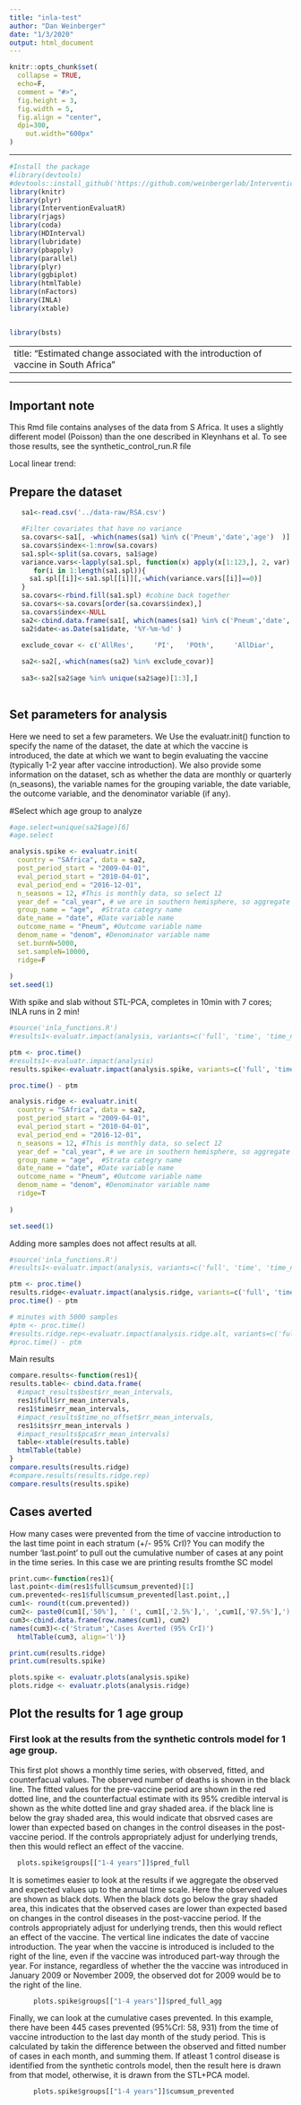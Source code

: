 ```yaml
---
title: "inla-test"
author: "Dan Weinberger"
date: "1/3/2020"
output: html_document
---
```


```r
knitr::opts_chunk$set(
  collapse = TRUE,
  echo=F,
  comment = "#>",
  fig.height = 3,
  fig.width = 5,
  fig.align = "center", 
  dpi=300, 
	out.width="600px"
)
```

---

```r
#Install the package
#library(devtools)
#devtools::install_github('https://github.com/weinbergerlab/InterventionEvaluatR') 
library(knitr)
library(plyr)
library(InterventionEvaluatR)
library(rjags)
library(coda)
library(HDInterval)
library(lubridate)
library(pbapply)
library(parallel)
library(plyr)
library(ggbiplot)
library(htmlTable)
library(nFactors)
library(INLA)
library(xtable)


library(bsts)

```

---
title: "Estimated change associated with the introduction of vaccine in South Africa"
---

---
## Important note
This Rmd file contains analyses of the data from S Africa. It uses a slightly different model (Poisson) than the one described in Kleynhans et al. To see those results, see the synthetic_control_run.R file

Local linear trend:

## Prepare the dataset
```r
   sa1<-read.csv('../data-raw/RSA.csv')

   #Filter covariates that have no variance
   sa.covars<-sa1[, -which(names(sa1) %in% c('Pneum','date','age')  )]
   sa.covars$index<-1:nrow(sa.covars)
   sa1.spl<-split(sa.covars, sa1$age)
   variance.vars<-lapply(sa1.spl, function(x) apply(x[1:123,], 2, var)  ) #look in pre-vax period
      for(i in 1:length(sa1.spl)){
     sa1.spl[[i]]<-sa1.spl[[i]][,-which(variance.vars[[i]]==0)]
   }
   sa.covars<-rbind.fill(sa1.spl) #cobine back together
   sa.covars<-sa.covars[order(sa.covars$index),]
   sa.covars$index<-NULL
   sa2<-cbind.data.frame(sa1[, which(names(sa1) %in% c('Pneum','date','age')  )], sa.covars)
   sa2$date<-as.Date(sa1$date, '%Y-%m-%d' ) 
   
   exclude_covar <- c('AllRes', 	'PI', 	'POth', 	'AllDiar', 	 	'Menin', 	'BactMenin', 	'Bact', 	'OtMed', 	'Mast',	'SeptArthr', "denom", "A20_B99_excl_bac", "A16", "A17", "A18", "A19", "R00_R09", "R10_R19", "R20_R39", "R40_R49", "R50_R69", "R70_R94", "R95_R99", "D50_D89")      

   sa2<-sa2[,-which(names(sa2) %in% exclude_covar)]
   
   sa3<-sa2[sa2$age %in% unique(sa2$age)[1:3],]
 
```


## Set parameters for analysis

Here we need to set a few parameters. We Use the evaluatr.init() function to specify the name of the dataset, the date at which the vaccine is introduced, the date at which we want to begin evaluating the vaccine (typically 1-2 year after vaccine introduction). We also provide some information on the dataset, sch as whether the data are monthly or quarterly (n_seasons), the variable names for the grouping variable, the date variable, the outcome variable, and the denominator variable (if any).

#Select which age group to analyze
```r
#age.select=unique(sa2$age)[6]
#age.select
```

```r

analysis.spike <- evaluatr.init(
  country = "SAfrica", data = sa2,
  post_period_start = "2009-04-01", 
  eval_period_start = "2010-04-01", 
  eval_period_end = "2016-12-01", 
  n_seasons = 12, #This is monthly data, so select 12
  year_def = "cal_year", # we are in southern hemisphere, so aggregate results by calendar year (Jan-Dec)
  group_name = "age",  #Strata categry name
  date_name = "date", #Date variable name
  outcome_name = "Pneum", #Outcome variable name
  denom_name = "denom", #Denominator variable name
  set.burnN=5000,
  set.sampleN=10000,
  ridge=F
  
)
set.seed(1)
```

With spike and slab without STL-PCA, completes in 10min with 7 cores; INLA runs in 2 min!
```r
#source('inla_functions.R')
#results1<-evaluatr.impact(analysis, variants=c('full', 'time', 'time_no_offset') )

ptm <- proc.time()
#results1<-evaluatr.impact(analysis)
results.spike<-evaluatr.impact(analysis.spike, variants=c('full', 'time', 'time_no_offset') )

proc.time() - ptm

```

```r

analysis.ridge <- evaluatr.init(
  country = "SAfrica", data = sa2,
  post_period_start = "2009-04-01", 
  eval_period_start = "2010-04-01", 
  eval_period_end = "2016-12-01", 
  n_seasons = 12, #This is monthly data, so select 12
  year_def = "cal_year", # we are in southern hemisphere, so aggregate results by calendar year (Jan-Dec)
  group_name = "age",  #Strata categry name
  date_name = "date", #Date variable name
  outcome_name = "Pneum", #Outcome variable name
  denom_name = "denom", #Denominator variable name
  ridge=T
  
)

set.seed(1)
```

Adding more samples does not affect results at all.
```r
#source('inla_functions.R')
#results1<-evaluatr.impact(analysis, variants=c('full', 'time', 'time_no_offset') )

ptm <- proc.time()
results.ridge<-evaluatr.impact(analysis.ridge, variants=c('full', 'time', 'time_no_offset') )
proc.time() - ptm

# minutes with 5000 samples
#ptm <- proc.time()
#results.ridge.rep<-evaluatr.impact(analysis.ridge.alt, variants=c('full', 'time', 'time_no_offset') )
#proc.time() - ptm
```


Main results 
```r
compare.results<-function(res1){
results.table<- cbind.data.frame(
  #impact_results$best$rr_mean_intervals, 
  res1$full$rr_mean_intervals, 
  res1$time$rr_mean_intervals, 
  #impact_results$time_no_offset$rr_mean_intervals, 
  res1$its$rr_mean_intervals )
  #impact_results$pca$rr_mean_intervals)
  table<-xtable(results.table)
  htmlTable(table)
}
compare.results(results.ridge)
#compare.results(results.ridge.rep)
compare.results(results.spike)
```






## Cases averted
How many cases were prevented from the time of vaccine introduction to the last time point in each stratum (+/- 95% CrI)? You can modify the number 'last.point' to pull out the cumulative number of cases at any point in the time series. In this case we are printing results fromthe SC model
```r
print.cum<-function(res1){
last.point<-dim(res1$full$cumsum_prevented)[1]
cum.prevented<-res1$full$cumsum_prevented[last.point,,]
cum1<- round(t(cum.prevented))
cum2<- paste0(cum1[,'50%'], ' (', cum1[,'2.5%'],', ',cum1[,'97.5%'],')')
cum3<-cbind.data.frame(row.names(cum1), cum2)
names(cum3)<-c('Stratum','Cases Averted (95% CrI)')
  htmlTable(cum3, align='l')}

print.cum(results.ridge)
print.cum(results.spike)

```

```r
plots.spike <- evaluatr.plots(analysis.spike)
plots.ridge <- evaluatr.plots(analysis.ridge)

```

## Plot the results for 1 age group
### First look at the results from the synthetic controls model for 1 age group.

This first plot shows a monthly time series, with observed, fitted, and counterfacual values. The observed number of deaths is shown in the black line. The fitted values for the pre-vaccine period are shown in the red dotted line, and the counterfactual estimate with its 95% credible interval is shown as the white dotted line and gray shaded area. if the black line is below the gray shaded area, this would indicate that obsrved cases are lower than expected based on changes in the control diseases in the post-vaccine period. If the controls appropriately adjust for underlying trends, then this would reflect an effect of the vaccine. 
```r
  plots.spike$groups[["1-4 years"]]$pred_full 
```

It is sometimes easier to look at the results if we aggregate the observed and expected values up to the annual time scale. Here the observed values are shown as black dots. When the black dots go below the gray shaded area, this indicates that the observed cases are lower than expected based on changes in the control diseases in the post-vaccine period. If the controls appropriately adjust for underlying trends, then this would reflect an effect of the vaccine. The vertical line indicates the date of vaccine introduction. The year when the vaccine is introduced is included to the right of the line, even if the vaccine was introduced part-way through the year. For instance, regardless of whether the the vaccine was introduced in January 2009 or November 2009, the observed dot for 2009 would be to the right of the line.

```r
      plots.spike$groups[["1-4 years"]]$pred_full_agg 
```
Finally, we can look at the cumulative cases prevented. In this example, there have been 445 cases prevented (95%CrI: 58, 931) from the time of vaccine introduction to the last day month of the study period. This is calculated by takin the difference between the observed and fitted number of cases in each month, and summing them. If atleast 1 control disease is identified from the synthetic controls model, then the result here is drawn from that model, otherwise, it is drawn from the STL+PCA model.

```r
      plots.spike$groups[["1-4 years"]]$cumsum_prevented 
```